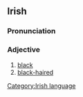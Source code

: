 ==Irish==
===Pronunciation===
{{IPA|[duv]}}
===Adjective===
#[[black]]
#[[black-haired]]

[[Category:Irish language]]